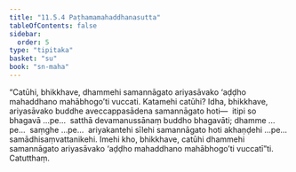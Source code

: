 ```yaml
---
title: "11.5.4 Paṭhamamahaddhanasutta"
tableOfContents: false
sidebar:
  order: 5
type: "tipitaka"
basket: "su"
book: "sn-maha"
---
```



<DynamicBreadcrumb />

<Division number="1040" book="sn-maha" bookNo="14" page="352">

<Paragraph number="2068" book="sn-maha">
“Catūhi, bhikkhave, dhammehi samannāgato ariyasāvako ‘aḍḍho mahaddhano mahābhogo’ti vuccati.
</Paragraph>

<Paragraph number="2069" book="sn-maha">
Katamehi catūhi? Idha, bhikkhave, ariyasāvako buddhe aveccappasādena samannāgato hoti—  itipi so bhagavā …pe…  satthā devamanussānaṃ buddho bhagavāti; dhamme …pe…  saṃghe …pe…  ariyakantehi sīlehi samannāgato hoti akhaṇḍehi …pe…  samādhisaṃvattanikehi. Imehi kho, bhikkhave, catūhi dhammehi samannāgato ariyasāvako ‘aḍḍho mahaddhano mahābhogo’ti vuccatī”ti.

</Paragraph>
</Division>

<Paragraph number="2070" type="center" book="sn-maha">
Catutthaṃ.
</Paragraph>